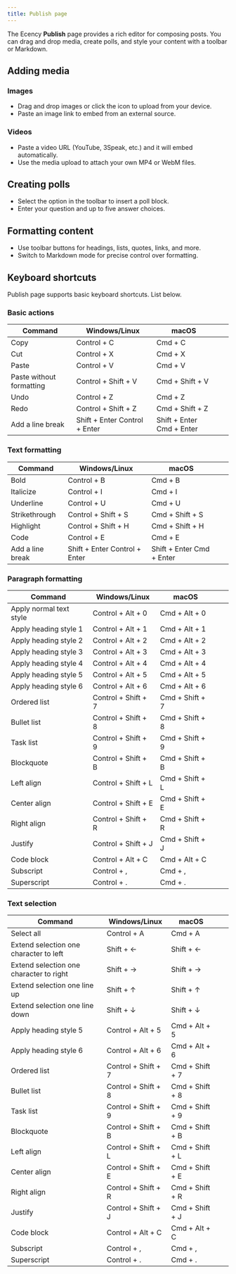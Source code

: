 ```yaml
---
title: Publish page
---
```



The Ecency **Publish** page provides a rich editor for composing posts. You can drag and drop media, create polls, and style your content with a toolbar or Markdown.

## Adding media

### Images

- Drag and drop images or click the <Badge text="image" /> icon to upload from your device.
- Paste an image link to embed from an external source.

### Videos

- Paste a video URL (YouTube, 3Speak, etc.) and it will embed automatically.
- Use the media upload to attach your own MP4 or WebM files.

## Creating polls

- Select the <Badge text="poll" /> option in the toolbar to insert a poll block.
- Enter your question and up to five answer choices.

## Formatting content

- Use toolbar buttons for headings, lists, quotes, links, and more.
- Switch to Markdown mode for precise control over formatting.

## Keyboard shortcuts

Publish page supports basic keyboard shortcuts. List below.

### Basic actions

| Command                  | Windows/Linux                 | macOS                     |     |     |
| ------------------------ | ----------------------------- | ------------------------- | --- | --- |
| Copy                     | Control + C                   | Cmd + C                   |     |     |
| Cut                      | Control + X                   | Cmd + X                   |     |     |
| Paste                    | Control + V                   | Cmd + V                   |     |     |
| Paste without formatting | Control + Shift + V           | Cmd + Shift + V           |     |     |
| Undo                     | Control + Z                   | Cmd + Z                   |     |     |
| Redo                     | Control + Shift + Z           | Cmd + Shift + Z           |     |     |
| Add a line break         | Shift + Enter Control + Enter | Shift + Enter Cmd + Enter |     |     |

### Text formatting

| Command          | Windows/Linux                 | macOS                     |     |     |
| ---------------- | ----------------------------- | ------------------------- | --- | --- |
| Bold             | Control + B                   | Cmd + B                   |     |     |
| Italicize        | Control + I                   | Cmd + I                   |     |     |
| Underline        | Control + U                   | Cmd + U                   |     |     |
| Strikethrough    | Control + Shift + S           | Cmd + Shift + S           |     |     |
| Highlight        | Control + Shift + H           | Cmd + Shift + H           |     |     |
| Code             | Control + E                   | Cmd + E                   |     |     |
| Add a line break | Shift + Enter Control + Enter | Shift + Enter Cmd + Enter |     |     |

### Paragraph formatting

| Command                 | Windows/Linux       | macOS           |     |     |
| ----------------------- | ------------------- | --------------- | --- | --- |
| Apply normal text style | Control + Alt + 0   | Cmd + Alt + 0   |     |     |
| Apply heading style 1   | Control + Alt + 1   | Cmd + Alt + 1   |     |     |
| Apply heading style 2   | Control + Alt + 2   | Cmd + Alt + 2   |     |     |
| Apply heading style 3   | Control + Alt + 3   | Cmd + Alt + 3   |     |     |
| Apply heading style 4   | Control + Alt + 4   | Cmd + Alt + 4   |     |     |
| Apply heading style 5   | Control + Alt + 5   | Cmd + Alt + 5   |     |     |
| Apply heading style 6   | Control + Alt + 6   | Cmd + Alt + 6   |     |     |
| Ordered list            | Control + Shift + 7 | Cmd + Shift + 7 |     |     |
| Bullet list             | Control + Shift + 8 | Cmd + Shift + 8 |     |     |
| Task list               | Control + Shift + 9 | Cmd + Shift + 9 |     |     |
| Blockquote              | Control + Shift + B | Cmd + Shift + B |     |     |
| Left align              | Control + Shift + L | Cmd + Shift + L |     |     |
| Center align            | Control + Shift + E | Cmd + Shift + E |     |     |
| Right align             | Control + Shift + R | Cmd + Shift + R |     |     |
| Justify                 | Control + Shift + J | Cmd + Shift + J |     |     |
| Code block              | Control + Alt + C   | Cmd + Alt + C   |     |     |
| Subscript               | Control + ,         | Cmd + ,         |     |     |
| Superscript             | Control + .         | Cmd + .         |     |     |

### Text selection

| Command                                 | Windows/Linux       | macOS           |     |     |
| --------------------------------------- | ------------------- | --------------- | --- | --- |
| Select all                              | Control + A         | Cmd + A         |     |     |
| Extend selection one character to left  | Shift + ←           | Shift + ←       |     |     |
| Extend selection one character to right | Shift + →           | Shift + →       |     |     |
| Extend selection one line up            | Shift + ↑           | Shift + ↑       |     |     |
| Extend selection one line down          | Shift + ↓           | Shift + ↓       |     |     |
| Apply heading style 5                   | Control + Alt + 5   | Cmd + Alt + 5   |     |     |
| Apply heading style 6                   | Control + Alt + 6   | Cmd + Alt + 6   |     |     |
| Ordered list                            | Control + Shift + 7 | Cmd + Shift + 7 |     |     |
| Bullet list                             | Control + Shift + 8 | Cmd + Shift + 8 |     |     |
| Task list                               | Control + Shift + 9 | Cmd + Shift + 9 |     |     |
| Blockquote                              | Control + Shift + B | Cmd + Shift + B |     |     |
| Left align                              | Control + Shift + L | Cmd + Shift + L |     |     |
| Center align                            | Control + Shift + E | Cmd + Shift + E |     |     |
| Right align                             | Control + Shift + R | Cmd + Shift + R |     |     |
| Justify                                 | Control + Shift + J | Cmd + Shift + J |     |     |
| Code block                              | Control + Alt + C   | Cmd + Alt + C   |     |     |
| Subscript                               | Control + ,         | Cmd + ,         |     |     |
| Superscript                             | Control + .         | Cmd + .         |     |     |

